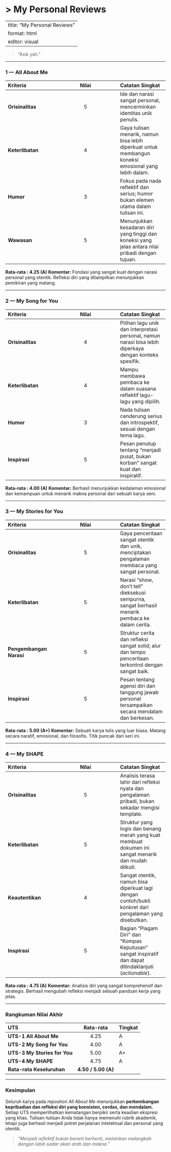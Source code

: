 # \> My Personal Reviews

---
title: "My Personal Reviews"
format: html
editor: visual
---

> "Asik yah."

---

### 1 — All About Me

| Kriteria | Nilai | Catatan Singkat |
|:--|:--:|:--|
| **Orisinalitas** | 5 | Ide dan narasi sangat personal, mencerminkan identitas unik penulis. |
| **Keterlibatan** | 4 | Gaya tulisan menarik, namun bisa lebih diperkuat untuk membangun koneksi emosional yang lebih dalam. |
| **Humor** | 3 | Fokus pada nada reflektif dan serius; humor bukan elemen utama dalam tulisan ini. |
| **Wawasan** | 5 | Menunjukkan kesadaran diri yang tinggi dan koneksi yang jelas antara nilai pribadi dengan tujuan. |

**Rata-rata : 4.25 (A)**
**Komentar:** Fondasi yang sangat kuat dengan narasi personal yang otentik. Refleksi diri yang ditampilkan menunjukkan pemikiran yang matang.

---

### 2 — My Song for You

| Kriteria | Nilai | Catatan Singkat |
|:--|:--:|:--|
| **Orisinalitas** | 4 | Pilihan lagu unik dan interpretasi personal, namun narasi bisa lebih diperkaya dengan konteks spesifik. |
| **Keterlibatan** | 4 | Mampu membawa pembaca ke dalam suasana reflektif lagu-lagu yang dipilih. |
| **Humor** | 3 | Nada tulisan cenderung serius dan introspektif, sesuai dengan tema lagu. |
| **Inspirasi** | 5 | Pesan penutup tentang "menjadi pusat, bukan korban" sangat kuat dan inspiratif. |

**Rata-rata : 4.00 (A)**
**Komentar:** Berhasil menunjukkan kedalaman emosional dan kemampuan untuk menarik makna personal dari sebuah karya seni.

---

### 3 — My Stories for You

| Kriteria | Nilai | Catatan Singkat |
|:--|:--:|:--|
| **Orisinalitas** | 5 | Gaya penceritaan sangat otentik dan unik, menciptakan pengalaman membaca yang sangat personal. |
| **Keterlibatan** | 5 | Narasi "show, don't tell" dieksekusi sempurna, sangat berhasil menarik pembaca ke dalam cerita. |
| **Pengembangan Narasi** | 5 | Struktur cerita dan refleksi sangat solid; alur dan tempo penceritaan terkontrol dengan sangat baik. |
| **Inspirasi** | 5 | Pesan tentang agensi diri dan tanggung jawab personal tersampaikan secara mendalam dan berkesan. |

**Rata-rata : 5.00 (A+)**
**Komentar:** Sebuah karya tulis yang luar biasa. Matang secara naratif, emosional, dan filosofis. Titik puncak dari seri ini.

---

### 4 — My SHAPE

| Kriteria | Nilai | Catatan Singkat |
|:--|:--:|:--|
| **Orisinalitas** | 5 | Analisis terasa lahir dari refleksi nyata dan pengalaman pribadi, bukan sekadar mengisi template. |
| **Keterlibatan** | 5 | Struktur yang logis dan benang merah yang kuat membuat dokumen ini sangat menarik dan mudah diikuti. |
| **Keautentikan** | 4 | Sangat otentik, namun bisa diperkuat lagi dengan contoh/bukti konkret dari pengalaman yang disebutkan. |
| **Inspirasi** | 5 | Bagian "Piagam Diri" dan "Kompas Keputusan" sangat inspiratif dan dapat ditindaklanjuti (*actionable*). |

**Rata-rata : 4.75 (A)**
**Komentar:** Analisis diri yang sangat komprehensif dan strategis. Berhasil mengubah refleksi menjadi sebuah panduan kerja yang jelas.

---

### Rangkuman Nilai Akhir

| UTS | Rata-rata | Tingkat |
|:--|:--:|:--|
| **UTS-1 All About Me** | 4.25 | A |
| **UTS-2 My Song for You** | 4.00 | A |
| **UTS-3 My Stories for You** | 5.00 | A+ |
| **UTS-4 My SHAPE** | 4.75 | A |
| **Rata-rata Keseluruhan** | **4.50 / 5.00 (A)** |
------------------------------------------------------------------------

### Kesimpulan

Seluruh karya pada repositori *All About Me* menunjukkan **perkembangan kepribadian dan refleksi diri yang konsisten, cerdas, dan mendalam.** Setiap UTS memperlihatkan kematangan berpikir serta keaslian ekspresi yang khas. Tulisan-tulisan Anda tidak hanya memenuhi rubrik akademik, tetapi juga berhasil menjadi potret perjalanan intelektual dan personal yang otentik.

> *“Menjadi reflektif bukan berarti berhenti, melainkan melangkah dengan lebih sadar akan arah dan makna.”*